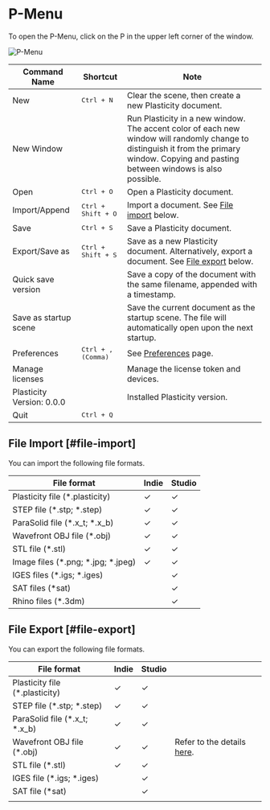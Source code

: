 # P-Menu

To open the P-Menu, click on the P in the upper left corner of the window.

![P-Menu](/img/file-menu.png)

| Command Name              | Shortcut                    | Note                                                                                                                                                                                      |
| ------------------------- | --------------------------- | ----------------------------------------------------------------------------------------------------------------------------------------------------------------------------------------- |
| New                       | <kbd>Ctrl + N</kbd>         | Clear the scene, then create a new Plasticity document.                                                                                                                                   |
| New Window                |                             | Run Plasticity in a new window. The accent color of each new window will randomly change to distinguish it from the primary window. Copying and pasting between windows is also possible. |
| Open                      | <kbd>Ctrl + O</kbd>         | Open a Plasticity document.                                                                                                                                                               |
| Import/Append             | <kbd>Ctrl + Shift + O</kbd> | Import a document. See [File import](#file-import) below.                                                                                                                                 |
| Save                      | <kbd>Ctrl + S</kbd>         | Save a Plasticity document.                                                                                                                                                               |
| Export/Save as            | <kbd>Ctrl + Shift + S</kbd> | Save as a new Plasticity document. Alternatively, export a document. See [File export](#file-export) below.                                                                               |
| Quick save version        |                             | Save a copy of the document with the same filename, appended with a timestamp.                                                                                                            |
| Save as startup scene     |                             | Save the current document as the startup scene. The file will automatically open upon the next startup.                                                                                   |
| Preferences               | <kbd>Ctrl + , (Comma)</kbd> | See [Preferences](./preferences) page.                                                                                                                                                    |
| Manage licenses           |                             | Manage the license token and devices.                                                                                                                                                     |
| Plasticity Version: 0.0.0 |                             | Installed Plasticity version.                                                                                                                                                             |
| Quit                      | <kbd>Ctrl + Q</kbd>         |                                                                                                                                                                                           |





## File Import [#file-import]

You can import the following file formats.

| File format                      | Indie | Studio |
| -------------------------------- | ----- | ------ |
| Plasticity file (*.plasticity)   | ✓     | ✓      |
| STEP file (*.stp; *.step)         | ✓     | ✓      |
| ParaSolid file (*.x_t; *.x_b)     | ✓     | ✓      |
| Wavefront OBJ file (*.obj)       | ✓     | ✓      |
| STL file (*.stl)                 | ✓     | ✓      |
| Image files (*.png; *.jpg; *.jpeg) | ✓     | ✓      |
| IGES files (*.igs; *.iges)        |       | ✓      |
| SAT files (*sat)                 |       | ✓      |
| Rhino files (*.3dm)              |       | ✓      |


## File Export [#file-export]

You can export the following file formats.

| File format                                | Indie | Studio |                            |
| ------------------------------------------ | ----- | ------ | -------------------------- |
| Plasticity file (*.plasticity)             | ✓    | ✓     |                            |
| STEP file (*.stp; *.step)                   | ✓    | ✓     |                            |
| ParaSolid file (*.x_t; *.x_b)               | ✓    | ✓     |                            |
| Wavefront OBJ file (*.obj) | ✓    | ✓     | Refer to the details [here](./export-obj). |
| STL file (*.stl)                           | ✓    | ✓     |                            |
| IGES file (*.igs; *.iges)                   |       | ✓     |                            |
| SAT file (*sat)                            |       | ✓     |                            |
|                                            |       |        |                            |
























